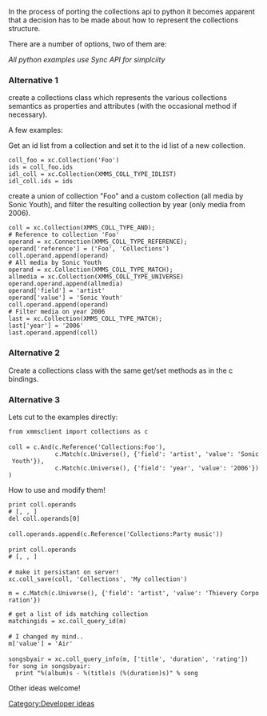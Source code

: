 In the process of porting the collections api to python it becomes apparent that a decision has to be made about how to represent the collections structure.

There are a number of options, two of them are:

''All python examples use Sync API for simplciity''

===Alternative 1===
create a collections class which represents the various collections semantics as properties and attributes (with the occasional method if necessary).

A few examples:

Get an id list from a collection and set it to the id list of a new collection.

 coll_foo = xc.Collection('Foo')
 ids = coll_foo.ids
 idl_coll = xc.Collection(XMMS_COLL_TYPE_IDLIST)
 idl_coll.ids = ids


create a union of collection "Foo" and a custom collection (all media by Sonic Youth), and filter the resulting collection by year (only media from 2006).
 coll = xc.Collection(XMMS_COLL_TYPE_AND);
 # Reference to collection 'Foo'
 operand = xc.Connection(XMMS_COLL_TYPE_REFERENCE);
 operand['reference'] = ('Foo', 'Collections')
 coll.operand.append(operand)
 # All media by Sonic Youth
 operand = xc.Collection(XMMS_COLL_TYPE_MATCH);
 allmedia = xc.Collection(XMMS_COLL_TYPE_UNIVERSE)
 operand.operand.append(allmedia)
 operand['field'] = 'artist'
 operand['value'] = 'Sonic Youth'
 coll.operand.append(operand)
 # Filter media on year 2006
 last = xc.Collection(XMMS_COLL_TYPE_MATCH);
 last['year'] = '2006'
 last.operand.append(coll)

===Alternative 2===
Create a collections class with the same get/set methods as in the c bindings.


===Alternative 3===
Lets cut to the examples directly:

 from xmmsclient import collections as c
 
 coll = c.And(c.Reference('Collections:Foo'),
              c.Match(c.Universe(), {'field': 'artist', 'value': 'Sonic Youth'}),
              c.Match(c.Universe(), {'field': 'year', 'value': '2006'}))

How to use and modify them!
 
 print coll.operands
 # [<Reference>, <Match>, <Match>]
 del coll.operands[0]
 
 coll.operands.append(c.Reference('Collections:Party music'))
 
 print coll.operands
 # [<Match>, <Match>, <Reference>]
 
 # make it persistant on server!
 xc.coll_save(coll, 'Collections', 'My collection')
  
 m = c.Match(c.Universe(), {'field': 'artist', 'value': 'Thievery Corporation'})

 # get a list of ids matching collection
 matchingids = xc.coll_query_id(m)
 
 # I changed my mind..
 m['value'] = 'Air'
 
 songsbyair = xc.coll_query_info(m, ['title', 'duration', 'rating'])
 for song in songsbyair:
   print "%(album)s - %(title)s (%(duration)s)" % song


Other ideas welcome!

[[Category:Developer ideas]]